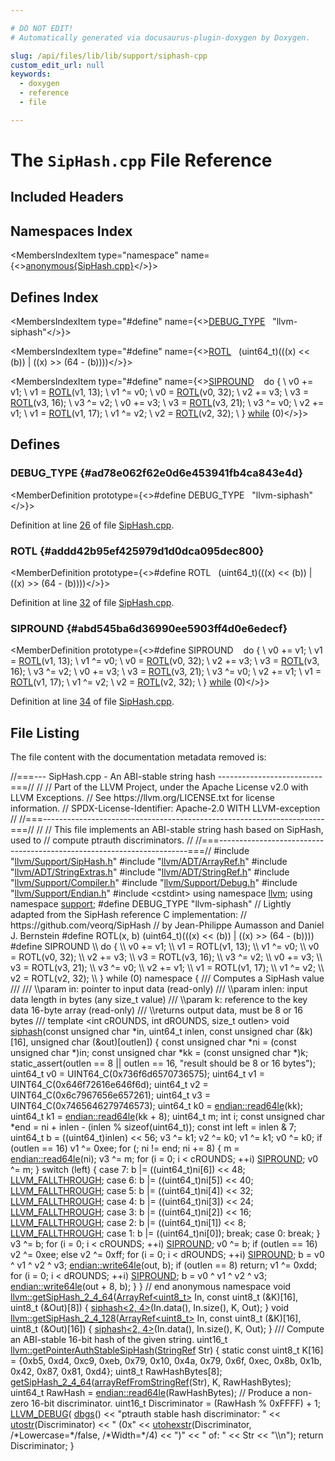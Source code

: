 ```yaml
---

# DO NOT EDIT!
# Automatically generated via docusaurus-plugin-doxygen by Doxygen.

slug: /api/files/lib/lib/support/siphash-cpp
custom_edit_url: null
keywords:
  - doxygen
  - reference
  - file

---
```





# The `SipHash.cpp` File Reference

<DoxygenPage pluginConfig={pluginConfig}>



## Included Headers

<IncludesList>
<IncludesListItem
  filePath="llvm/Support/SipHash.h"
  permalink="/docs/api/files/include/include/llvm/include/llvm/support/siphash-h"
  isLocal="true" />
<IncludesListItem
  filePath="llvm/ADT/ArrayRef.h"
  permalink="/docs/api/files/include/include/llvm/include/llvm/adt/arrayref-h"
  isLocal="true" />
<IncludesListItem
  filePath="llvm/ADT/StringExtras.h"
  permalink="/docs/api/files/include/include/llvm/include/llvm/adt/stringextras-h"
  isLocal="true" />
<IncludesListItem
  filePath="llvm/ADT/StringRef.h"
  permalink="/docs/api/files/include/include/llvm/include/llvm/adt/stringref-h"
  isLocal="true" />
<IncludesListItem
  filePath="llvm/Support/Compiler.h"
  permalink="/docs/api/files/include/include/llvm/include/llvm/support/compiler-h"
  isLocal="true" />
<IncludesListItem
  filePath="llvm/Support/Debug.h"
  permalink="/docs/api/files/include/include/llvm/include/llvm/support/debug-h"
  isLocal="true" />
<IncludesListItem
  filePath="llvm/Support/Endian.h"
  permalink="/docs/api/files/include/include/llvm/include/llvm/support/endian-h"
  isLocal="true" />
<IncludesListItem
  filePath="cstdint"
  permalink=""
  isLocal="false" />
</IncludesList>

## Namespaces Index

<MembersIndex>

<MembersIndexItem
  type="namespace"
  name={<><a href="/docs/api/namespaces/anonymous-siphash-cpp-">anonymous&#123;SipHash.cpp&#125;</a></>}>
</MembersIndexItem>

</MembersIndex>

## Defines Index

<MembersIndex>

<MembersIndexItem
  type="#define"
  name={<><a href="#ad78e062f62e0d6e453941fb4ca843e4d">DEBUG&#95;TYPE</a>&nbsp;&nbsp;&nbsp;&quot;llvm-siphash&quot;</>}>
</MembersIndexItem>

<MembersIndexItem
  type="#define"
  name={<><a href="#addd42b95ef425979d1d0dca095dec800">ROTL</a>&nbsp;&nbsp;&nbsp;(uint64&#95;t)(((x) &lt;&lt; (b)) | ((x) &gt;&gt; (64 - (b))))</>}>
</MembersIndexItem>

<MembersIndexItem
  type="#define"
  name={<><a href="#abd545ba6d36990ee5903ff4d0e6edecf">SIPROUND</a>&nbsp;&nbsp;&nbsp;  do &#123;                                                                         \\
    v0 += v1;                                                                  \\
    v1 = <a href="#addd42b95ef425979d1d0dca095dec800">ROTL</a>(v1, 13);                                                         \\
    v1 ^= v0;                                                                  \\
    v0 = <a href="#addd42b95ef425979d1d0dca095dec800">ROTL</a>(v0, 32);                                                         \\
    v2 += v3;                                                                  \\
    v3 = <a href="#addd42b95ef425979d1d0dca095dec800">ROTL</a>(v3, 16);                                                         \\
    v3 ^= v2;                                                                  \\
    v0 += v3;                                                                  \\
    v3 = <a href="#addd42b95ef425979d1d0dca095dec800">ROTL</a>(v3, 21);                                                         \\
    v3 ^= v0;                                                                  \\
    v2 += v1;                                                                  \\
    v1 = <a href="#addd42b95ef425979d1d0dca095dec800">ROTL</a>(v1, 17);                                                         \\
    v1 ^= v2;                                                                  \\
    v2 = <a href="#addd42b95ef425979d1d0dca095dec800">ROTL</a>(v2, 32);                                                         \\
  &#125; <a href="/docs/api/files/lib/lib/target/lib/target/nvptx/nvvmreflect-cpp/#a503c0214540e80733c0a0c53c067e6ee">while</a> (0)</>}>
</MembersIndexItem>

</MembersIndex>


<SectionDefinition>

## Defines

### DEBUG&#95;TYPE {#ad78e062f62e0d6e453941fb4ca843e4d}

<MemberDefinition
  prototype={<>#define DEBUG&#95;TYPE&nbsp;&nbsp;&nbsp;&quot;llvm-siphash&quot;</>}>

Definition at line <a href="#l00026">26</a> of file <a href="/docs/api/files/lib/lib/support/siphash-cpp">SipHash.cpp</a>.
</MemberDefinition>

### ROTL {#addd42b95ef425979d1d0dca095dec800}

<MemberDefinition
  prototype={<>#define ROTL&nbsp;&nbsp;&nbsp;(uint64&#95;t)(((x) &lt;&lt; (b)) | ((x) &gt;&gt; (64 - (b))))</>}>

Definition at line <a href="#l00032">32</a> of file <a href="/docs/api/files/lib/lib/support/siphash-cpp">SipHash.cpp</a>.
</MemberDefinition>

### SIPROUND {#abd545ba6d36990ee5903ff4d0e6edecf}

<MemberDefinition
  prototype={<>#define SIPROUND&nbsp;&nbsp;&nbsp;  do &#123;                                                                         \\
    v0 += v1;                                                                  \\
    v1 = <a href="#addd42b95ef425979d1d0dca095dec800">ROTL</a>(v1, 13);                                                         \\
    v1 ^= v0;                                                                  \\
    v0 = <a href="#addd42b95ef425979d1d0dca095dec800">ROTL</a>(v0, 32);                                                         \\
    v2 += v3;                                                                  \\
    v3 = <a href="#addd42b95ef425979d1d0dca095dec800">ROTL</a>(v3, 16);                                                         \\
    v3 ^= v2;                                                                  \\
    v0 += v3;                                                                  \\
    v3 = <a href="#addd42b95ef425979d1d0dca095dec800">ROTL</a>(v3, 21);                                                         \\
    v3 ^= v0;                                                                  \\
    v2 += v1;                                                                  \\
    v1 = <a href="#addd42b95ef425979d1d0dca095dec800">ROTL</a>(v1, 17);                                                         \\
    v1 ^= v2;                                                                  \\
    v2 = <a href="#addd42b95ef425979d1d0dca095dec800">ROTL</a>(v2, 32);                                                         \\
  &#125; <a href="/docs/api/files/lib/lib/target/lib/target/nvptx/nvvmreflect-cpp/#a503c0214540e80733c0a0c53c067e6ee">while</a> (0)</>}>

Definition at line <a href="#l00034">34</a> of file <a href="/docs/api/files/lib/lib/support/siphash-cpp">SipHash.cpp</a>.
</MemberDefinition>

</SectionDefinition>

## File Listing

The file content with the documentation metadata removed is:

<ProgramListing>

<Link id="l00001" /><CodeLine lineNumber="1"><span class="doxyHighlightComment">//===--- SipHash.cpp - An ABI-stable string hash --------------------------===//</span></CodeLine>
<Link id="l00002" /><CodeLine lineNumber="2"><span class="doxyHighlightComment">//</span></CodeLine>
<Link id="l00003" /><CodeLine lineNumber="3"><span class="doxyHighlightComment">// Part of the LLVM Project, under the Apache License v2.0 with LLVM Exceptions.</span></CodeLine>
<Link id="l00004" /><CodeLine lineNumber="4"><span class="doxyHighlightComment">// See https://llvm.org/LICENSE.txt for license information.</span></CodeLine>
<Link id="l00005" /><CodeLine lineNumber="5"><span class="doxyHighlightComment">// SPDX-License-Identifier: Apache-2.0 WITH LLVM-exception</span></CodeLine>
<Link id="l00006" /><CodeLine lineNumber="6"><span class="doxyHighlightComment">//</span></CodeLine>
<Link id="l00007" /><CodeLine lineNumber="7"><span class="doxyHighlightComment">//===----------------------------------------------------------------------===//</span></CodeLine>
<Link id="l00008" /><CodeLine lineNumber="8"><span class="doxyHighlightComment">//</span></CodeLine>
<Link id="l00009" /><CodeLine lineNumber="9"><span class="doxyHighlightComment">//  This file implements an ABI-stable string hash based on SipHash, used to</span></CodeLine>
<Link id="l00010" /><CodeLine lineNumber="10"><span class="doxyHighlightComment">//  compute ptrauth discriminators.</span></CodeLine>
<Link id="l00011" /><CodeLine lineNumber="11"><span class="doxyHighlightComment">//</span></CodeLine>
<Link id="l00012" /><CodeLine lineNumber="12"><span class="doxyHighlightComment">//===----------------------------------------------------------------------===//</span></CodeLine>
<Link id="l00013" /><CodeLine lineNumber="13"></CodeLine>
<Link id="l00014" /><CodeLine lineNumber="14"><span class="doxyHighlightPreprocessor">#include &quot;<a href="/docs/api/files/include/include/llvm/include/llvm/support/siphash-h">llvm/Support/SipHash.h</a>&quot;</span></CodeLine>
<Link id="l00015" /><CodeLine lineNumber="15"><span class="doxyHighlightPreprocessor">#include &quot;<a href="/docs/api/files/include/include/llvm/include/llvm/adt/arrayref-h">llvm/ADT/ArrayRef.h</a>&quot;</span></CodeLine>
<Link id="l00016" /><CodeLine lineNumber="16"><span class="doxyHighlightPreprocessor">#include &quot;<a href="/docs/api/files/include/include/llvm/include/llvm/adt/stringextras-h">llvm/ADT/StringExtras.h</a>&quot;</span></CodeLine>
<Link id="l00017" /><CodeLine lineNumber="17"><span class="doxyHighlightPreprocessor">#include &quot;<a href="/docs/api/files/include/include/llvm/include/llvm/adt/stringref-h">llvm/ADT/StringRef.h</a>&quot;</span></CodeLine>
<Link id="l00018" /><CodeLine lineNumber="18"><span class="doxyHighlightPreprocessor">#include &quot;<a href="/docs/api/files/include/include/llvm/include/llvm/support/compiler-h">llvm/Support/Compiler.h</a>&quot;</span></CodeLine>
<Link id="l00019" /><CodeLine lineNumber="19"><span class="doxyHighlightPreprocessor">#include &quot;<a href="/docs/api/files/include/include/llvm/include/llvm/support/debug-h">llvm/Support/Debug.h</a>&quot;</span></CodeLine>
<Link id="l00020" /><CodeLine lineNumber="20"><span class="doxyHighlightPreprocessor">#include &quot;<a href="/docs/api/files/include/include/llvm/include/llvm/support/endian-h">llvm/Support/Endian.h</a>&quot;</span></CodeLine>
<Link id="l00021" /><CodeLine lineNumber="21"><span class="doxyHighlightPreprocessor">#include &lt;cstdint&gt;</span></CodeLine>
<Link id="l00022" /><CodeLine lineNumber="22"></CodeLine>
<Link id="l00023" /><CodeLine lineNumber="23"><span class="doxyHighlightKeyword">using namespace </span><span class="doxyHighlight"><a href="/docs/api/namespaces/llvm">llvm</a>;</span></CodeLine>
<Link id="l00024" /><CodeLine lineNumber="24"><span class="doxyHighlightKeyword">using namespace </span><span class="doxyHighlight"><a href="/docs/api/namespaces/llvm/support">support</a>;</span></CodeLine>
<Link id="l00025" /><CodeLine lineNumber="25"></CodeLine>
<Link id="l00026" /><CodeLine lineNumber="26" lineLink="#ad78e062f62e0d6e453941fb4ca843e4d"><span class="doxyHighlightPreprocessor">#define DEBUG&#95;TYPE &quot;llvm-siphash&quot;</span></CodeLine>
<Link id="l00027" /><CodeLine lineNumber="27"></CodeLine>
<Link id="l00028" /><CodeLine lineNumber="28"><span class="doxyHighlightComment">// Lightly adapted from the SipHash reference C implementation:</span></CodeLine>
<Link id="l00029" /><CodeLine lineNumber="29"><span class="doxyHighlightComment">//   https://github.com/veorq/SipHash</span></CodeLine>
<Link id="l00030" /><CodeLine lineNumber="30"><span class="doxyHighlightComment">// by Jean-Philippe Aumasson and Daniel J. Bernstein</span></CodeLine>
<Link id="l00031" /><CodeLine lineNumber="31"></CodeLine>
<Link id="l00032" /><CodeLine lineNumber="32" lineLink="#addd42b95ef425979d1d0dca095dec800"><span class="doxyHighlightPreprocessor">#define ROTL(x, b) (uint64&#95;t)(((x) &lt;&lt; (b)) | ((x) &gt;&gt; (64 - (b))))</span></CodeLine>
<Link id="l00033" /><CodeLine lineNumber="33"></CodeLine>
<Link id="l00034" /><CodeLine lineNumber="34" lineLink="#abd545ba6d36990ee5903ff4d0e6edecf"><span class="doxyHighlightPreprocessor">#define SIPROUND                                                               \\</span></CodeLine>
<Link id="l00035" /><CodeLine lineNumber="35"><span class="doxyHighlightPreprocessor">  do &#123;                                                                         \\</span></CodeLine>
<Link id="l00036" /><CodeLine lineNumber="36"><span class="doxyHighlightPreprocessor">    v0 += v1;                                                                  \\</span></CodeLine>
<Link id="l00037" /><CodeLine lineNumber="37"><span class="doxyHighlightPreprocessor">    v1 = ROTL(v1, 13);                                                         \\</span></CodeLine>
<Link id="l00038" /><CodeLine lineNumber="38"><span class="doxyHighlightPreprocessor">    v1 ^= v0;                                                                  \\</span></CodeLine>
<Link id="l00039" /><CodeLine lineNumber="39"><span class="doxyHighlightPreprocessor">    v0 = ROTL(v0, 32);                                                         \\</span></CodeLine>
<Link id="l00040" /><CodeLine lineNumber="40"><span class="doxyHighlightPreprocessor">    v2 += v3;                                                                  \\</span></CodeLine>
<Link id="l00041" /><CodeLine lineNumber="41"><span class="doxyHighlightPreprocessor">    v3 = ROTL(v3, 16);                                                         \\</span></CodeLine>
<Link id="l00042" /><CodeLine lineNumber="42"><span class="doxyHighlightPreprocessor">    v3 ^= v2;                                                                  \\</span></CodeLine>
<Link id="l00043" /><CodeLine lineNumber="43"><span class="doxyHighlightPreprocessor">    v0 += v3;                                                                  \\</span></CodeLine>
<Link id="l00044" /><CodeLine lineNumber="44"><span class="doxyHighlightPreprocessor">    v3 = ROTL(v3, 21);                                                         \\</span></CodeLine>
<Link id="l00045" /><CodeLine lineNumber="45"><span class="doxyHighlightPreprocessor">    v3 ^= v0;                                                                  \\</span></CodeLine>
<Link id="l00046" /><CodeLine lineNumber="46"><span class="doxyHighlightPreprocessor">    v2 += v1;                                                                  \\</span></CodeLine>
<Link id="l00047" /><CodeLine lineNumber="47"><span class="doxyHighlightPreprocessor">    v1 = ROTL(v1, 17);                                                         \\</span></CodeLine>
<Link id="l00048" /><CodeLine lineNumber="48"><span class="doxyHighlightPreprocessor">    v1 ^= v2;                                                                  \\</span></CodeLine>
<Link id="l00049" /><CodeLine lineNumber="49"><span class="doxyHighlightPreprocessor">    v2 = ROTL(v2, 32);                                                         \\</span></CodeLine>
<Link id="l00050" /><CodeLine lineNumber="50"><span class="doxyHighlightPreprocessor">  &#125; while (0)</span></CodeLine>
<Link id="l00051" /><CodeLine lineNumber="51"></CodeLine>
<Link id="l00052" /><CodeLine lineNumber="52" lineLink="/docs/api/namespaces/anonymous-siphash-cpp-"><span class="doxyHighlightKeyword">namespace </span><span class="doxyHighlight">&#123;</span></CodeLine>
<Link id="l00053" /><CodeLine lineNumber="53"></CodeLine>
<Link id="l00054" /><CodeLine lineNumber="54"><span class="doxyHighlightComment">/// Computes a SipHash value</span></CodeLine>
<Link id="l00055" /><CodeLine lineNumber="55"><span class="doxyHighlightComment">///</span></CodeLine>
<Link id="l00056" /><CodeLine lineNumber="56"><span class="doxyHighlightComment">/// \\param in: pointer to input data (read-only)</span></CodeLine>
<Link id="l00057" /><CodeLine lineNumber="57"><span class="doxyHighlightComment">/// \\param inlen: input data length in bytes (any size&#95;t value)</span></CodeLine>
<Link id="l00058" /><CodeLine lineNumber="58"><span class="doxyHighlightComment">/// \\param k: reference to the key data 16-byte array (read-only)</span></CodeLine>
<Link id="l00059" /><CodeLine lineNumber="59"><span class="doxyHighlightComment">/// \\returns output data, must be 8 or 16 bytes</span></CodeLine>
<Link id="l00060" /><CodeLine lineNumber="60"><span class="doxyHighlightComment">///</span></CodeLine>
<Link id="l00061" /><CodeLine lineNumber="61"><span class="doxyHighlightKeyword">template</span><span class="doxyHighlight"> &lt;</span><span class="doxyHighlightKeywordType">int</span><span class="doxyHighlight"> cROUNDS, </span><span class="doxyHighlightKeywordType">int</span><span class="doxyHighlight"> dROUNDS, </span><span class="doxyHighlightKeywordType">size&#95;t</span><span class="doxyHighlight"> outlen&gt;</span></CodeLine>
<Link id="l00062" /><CodeLine lineNumber="62" lineLink="/docs/api/namespaces/anonymous-siphash-cpp-/#a159cdb1934bd81019941f78b393b0f0c"><span class="doxyHighlightKeywordType">void</span><span class="doxyHighlight"> <a href="/docs/api/namespaces/anonymous-siphash-cpp-/#a159cdb1934bd81019941f78b393b0f0c">siphash</a>(</span><span class="doxyHighlightKeyword">const</span><span class="doxyHighlight"> </span><span class="doxyHighlightKeywordType">unsigned</span><span class="doxyHighlight"> </span><span class="doxyHighlightKeywordType">char</span><span class="doxyHighlight"> &#42;in, uint64&#95;t inlen,</span></CodeLine>
<Link id="l00063" /><CodeLine lineNumber="63"><span class="doxyHighlight">             </span><span class="doxyHighlightKeyword">const</span><span class="doxyHighlight"> </span><span class="doxyHighlightKeywordType">unsigned</span><span class="doxyHighlight"> </span><span class="doxyHighlightKeywordType">char</span><span class="doxyHighlight"> (&amp;k)&#91;16&#93;, </span><span class="doxyHighlightKeywordType">unsigned</span><span class="doxyHighlight"> </span><span class="doxyHighlightKeywordType">char</span><span class="doxyHighlight"> (&amp;out)&#91;outlen&#93;) &#123;</span></CodeLine>
<Link id="l00064" /><CodeLine lineNumber="64"></CodeLine>
<Link id="l00065" /><CodeLine lineNumber="65"><span class="doxyHighlight">  </span><span class="doxyHighlightKeyword">const</span><span class="doxyHighlight"> </span><span class="doxyHighlightKeywordType">unsigned</span><span class="doxyHighlight"> </span><span class="doxyHighlightKeywordType">char</span><span class="doxyHighlight"> &#42;ni = (</span><span class="doxyHighlightKeyword">const</span><span class="doxyHighlight"> </span><span class="doxyHighlightKeywordType">unsigned</span><span class="doxyHighlight"> </span><span class="doxyHighlightKeywordType">char</span><span class="doxyHighlight"> &#42;)in;</span></CodeLine>
<Link id="l00066" /><CodeLine lineNumber="66"><span class="doxyHighlight">  </span><span class="doxyHighlightKeyword">const</span><span class="doxyHighlight"> </span><span class="doxyHighlightKeywordType">unsigned</span><span class="doxyHighlight"> </span><span class="doxyHighlightKeywordType">char</span><span class="doxyHighlight"> &#42;kk = (</span><span class="doxyHighlightKeyword">const</span><span class="doxyHighlight"> </span><span class="doxyHighlightKeywordType">unsigned</span><span class="doxyHighlight"> </span><span class="doxyHighlightKeywordType">char</span><span class="doxyHighlight"> &#42;)k;</span></CodeLine>
<Link id="l00067" /><CodeLine lineNumber="67"></CodeLine>
<Link id="l00068" /><CodeLine lineNumber="68"><span class="doxyHighlight">  </span><span class="doxyHighlightKeyword">static&#95;assert</span><span class="doxyHighlight">(outlen == 8 || outlen == 16, </span><span class="doxyHighlightStringLiteral">&quot;result should be 8 or 16 bytes&quot;</span><span class="doxyHighlight">);</span></CodeLine>
<Link id="l00069" /><CodeLine lineNumber="69"></CodeLine>
<Link id="l00070" /><CodeLine lineNumber="70"><span class="doxyHighlight">  uint64&#95;t v0 = UINT64&#95;C(0x736f6d6570736575);</span></CodeLine>
<Link id="l00071" /><CodeLine lineNumber="71"><span class="doxyHighlight">  uint64&#95;t v1 = UINT64&#95;C(0x646f72616e646f6d);</span></CodeLine>
<Link id="l00072" /><CodeLine lineNumber="72"><span class="doxyHighlight">  uint64&#95;t v2 = UINT64&#95;C(0x6c7967656e657261);</span></CodeLine>
<Link id="l00073" /><CodeLine lineNumber="73"><span class="doxyHighlight">  uint64&#95;t v3 = UINT64&#95;C(0x7465646279746573);</span></CodeLine>
<Link id="l00074" /><CodeLine lineNumber="74"><span class="doxyHighlight">  uint64&#95;t k0 = <a href="/docs/api/namespaces/llvm/support/endian/#a0fa2f859066acd16820ab083040158c9">endian::read64le</a>(kk);</span></CodeLine>
<Link id="l00075" /><CodeLine lineNumber="75"><span class="doxyHighlight">  uint64&#95;t k1 = <a href="/docs/api/namespaces/llvm/support/endian/#a0fa2f859066acd16820ab083040158c9">endian::read64le</a>(kk + 8);</span></CodeLine>
<Link id="l00076" /><CodeLine lineNumber="76"><span class="doxyHighlight">  uint64&#95;t m;</span></CodeLine>
<Link id="l00077" /><CodeLine lineNumber="77"><span class="doxyHighlight">  </span><span class="doxyHighlightKeywordType">int</span><span class="doxyHighlight"> i;</span></CodeLine>
<Link id="l00078" /><CodeLine lineNumber="78"><span class="doxyHighlight">  </span><span class="doxyHighlightKeyword">const</span><span class="doxyHighlight"> </span><span class="doxyHighlightKeywordType">unsigned</span><span class="doxyHighlight"> </span><span class="doxyHighlightKeywordType">char</span><span class="doxyHighlight"> &#42;end = ni + inlen - (inlen % </span><span class="doxyHighlightKeyword">sizeof</span><span class="doxyHighlight">(uint64&#95;t));</span></CodeLine>
<Link id="l00079" /><CodeLine lineNumber="79"><span class="doxyHighlight">  </span><span class="doxyHighlightKeyword">const</span><span class="doxyHighlight"> </span><span class="doxyHighlightKeywordType">int</span><span class="doxyHighlight"> left = inlen &amp; 7;</span></CodeLine>
<Link id="l00080" /><CodeLine lineNumber="80"><span class="doxyHighlight">  uint64&#95;t b = ((uint64&#95;t)inlen) &lt;&lt; 56;</span></CodeLine>
<Link id="l00081" /><CodeLine lineNumber="81"><span class="doxyHighlight">  v3 ^= k1;</span></CodeLine>
<Link id="l00082" /><CodeLine lineNumber="82"><span class="doxyHighlight">  v2 ^= k0;</span></CodeLine>
<Link id="l00083" /><CodeLine lineNumber="83"><span class="doxyHighlight">  v1 ^= k1;</span></CodeLine>
<Link id="l00084" /><CodeLine lineNumber="84"><span class="doxyHighlight">  v0 ^= k0;</span></CodeLine>
<Link id="l00085" /><CodeLine lineNumber="85"></CodeLine>
<Link id="l00086" /><CodeLine lineNumber="86"><span class="doxyHighlight">  </span><span class="doxyHighlightKeywordFlow">if</span><span class="doxyHighlight"> (outlen == 16)</span></CodeLine>
<Link id="l00087" /><CodeLine lineNumber="87"><span class="doxyHighlight">    v1 ^= 0xee;</span></CodeLine>
<Link id="l00088" /><CodeLine lineNumber="88"></CodeLine>
<Link id="l00089" /><CodeLine lineNumber="89"><span class="doxyHighlight">  </span><span class="doxyHighlightKeywordFlow">for</span><span class="doxyHighlight"> (; ni != end; ni += 8) &#123;</span></CodeLine>
<Link id="l00090" /><CodeLine lineNumber="90"><span class="doxyHighlight">    m = <a href="/docs/api/namespaces/llvm/support/endian/#a0fa2f859066acd16820ab083040158c9">endian::read64le</a>(ni);</span></CodeLine>
<Link id="l00091" /><CodeLine lineNumber="91"><span class="doxyHighlight">    v3 ^= m;</span></CodeLine>
<Link id="l00092" /><CodeLine lineNumber="92"></CodeLine>
<Link id="l00093" /><CodeLine lineNumber="93"><span class="doxyHighlight">    </span><span class="doxyHighlightKeywordFlow">for</span><span class="doxyHighlight"> (i = 0; i &lt; cROUNDS; ++i)</span></CodeLine>
<Link id="l00094" /><CodeLine lineNumber="94"><span class="doxyHighlight">      <a href="#abd545ba6d36990ee5903ff4d0e6edecf">SIPROUND</a>;</span></CodeLine>
<Link id="l00095" /><CodeLine lineNumber="95"></CodeLine>
<Link id="l00096" /><CodeLine lineNumber="96"><span class="doxyHighlight">    v0 ^= m;</span></CodeLine>
<Link id="l00097" /><CodeLine lineNumber="97"><span class="doxyHighlight">  &#125;</span></CodeLine>
<Link id="l00098" /><CodeLine lineNumber="98"></CodeLine>
<Link id="l00099" /><CodeLine lineNumber="99"><span class="doxyHighlight">  </span><span class="doxyHighlightKeywordFlow">switch</span><span class="doxyHighlight"> (left) &#123;</span></CodeLine>
<Link id="l00100" /><CodeLine lineNumber="100"><span class="doxyHighlight">  </span><span class="doxyHighlightKeywordFlow">case</span><span class="doxyHighlight"> 7:</span></CodeLine>
<Link id="l00101" /><CodeLine lineNumber="101"><span class="doxyHighlight">    b |= ((uint64&#95;t)ni&#91;6&#93;) &lt;&lt; 48;</span></CodeLine>
<Link id="l00102" /><CodeLine lineNumber="102"><span class="doxyHighlight">    <a href="/docs/api/files/include/include/llvm/include/llvm/support/compiler-h/#a9579881de06b1560d242d15171ca1b86">LLVM&#95;FALLTHROUGH</a>;</span></CodeLine>
<Link id="l00103" /><CodeLine lineNumber="103"><span class="doxyHighlight">  </span><span class="doxyHighlightKeywordFlow">case</span><span class="doxyHighlight"> 6:</span></CodeLine>
<Link id="l00104" /><CodeLine lineNumber="104"><span class="doxyHighlight">    b |= ((uint64&#95;t)ni&#91;5&#93;) &lt;&lt; 40;</span></CodeLine>
<Link id="l00105" /><CodeLine lineNumber="105"><span class="doxyHighlight">    <a href="/docs/api/files/include/include/llvm/include/llvm/support/compiler-h/#a9579881de06b1560d242d15171ca1b86">LLVM&#95;FALLTHROUGH</a>;</span></CodeLine>
<Link id="l00106" /><CodeLine lineNumber="106"><span class="doxyHighlight">  </span><span class="doxyHighlightKeywordFlow">case</span><span class="doxyHighlight"> 5:</span></CodeLine>
<Link id="l00107" /><CodeLine lineNumber="107"><span class="doxyHighlight">    b |= ((uint64&#95;t)ni&#91;4&#93;) &lt;&lt; 32;</span></CodeLine>
<Link id="l00108" /><CodeLine lineNumber="108"><span class="doxyHighlight">    <a href="/docs/api/files/include/include/llvm/include/llvm/support/compiler-h/#a9579881de06b1560d242d15171ca1b86">LLVM&#95;FALLTHROUGH</a>;</span></CodeLine>
<Link id="l00109" /><CodeLine lineNumber="109"><span class="doxyHighlight">  </span><span class="doxyHighlightKeywordFlow">case</span><span class="doxyHighlight"> 4:</span></CodeLine>
<Link id="l00110" /><CodeLine lineNumber="110"><span class="doxyHighlight">    b |= ((uint64&#95;t)ni&#91;3&#93;) &lt;&lt; 24;</span></CodeLine>
<Link id="l00111" /><CodeLine lineNumber="111"><span class="doxyHighlight">    <a href="/docs/api/files/include/include/llvm/include/llvm/support/compiler-h/#a9579881de06b1560d242d15171ca1b86">LLVM&#95;FALLTHROUGH</a>;</span></CodeLine>
<Link id="l00112" /><CodeLine lineNumber="112"><span class="doxyHighlight">  </span><span class="doxyHighlightKeywordFlow">case</span><span class="doxyHighlight"> 3:</span></CodeLine>
<Link id="l00113" /><CodeLine lineNumber="113"><span class="doxyHighlight">    b |= ((uint64&#95;t)ni&#91;2&#93;) &lt;&lt; 16;</span></CodeLine>
<Link id="l00114" /><CodeLine lineNumber="114"><span class="doxyHighlight">    <a href="/docs/api/files/include/include/llvm/include/llvm/support/compiler-h/#a9579881de06b1560d242d15171ca1b86">LLVM&#95;FALLTHROUGH</a>;</span></CodeLine>
<Link id="l00115" /><CodeLine lineNumber="115"><span class="doxyHighlight">  </span><span class="doxyHighlightKeywordFlow">case</span><span class="doxyHighlight"> 2:</span></CodeLine>
<Link id="l00116" /><CodeLine lineNumber="116"><span class="doxyHighlight">    b |= ((uint64&#95;t)ni&#91;1&#93;) &lt;&lt; 8;</span></CodeLine>
<Link id="l00117" /><CodeLine lineNumber="117"><span class="doxyHighlight">    <a href="/docs/api/files/include/include/llvm/include/llvm/support/compiler-h/#a9579881de06b1560d242d15171ca1b86">LLVM&#95;FALLTHROUGH</a>;</span></CodeLine>
<Link id="l00118" /><CodeLine lineNumber="118"><span class="doxyHighlight">  </span><span class="doxyHighlightKeywordFlow">case</span><span class="doxyHighlight"> 1:</span></CodeLine>
<Link id="l00119" /><CodeLine lineNumber="119"><span class="doxyHighlight">    b |= ((uint64&#95;t)ni&#91;0&#93;);</span></CodeLine>
<Link id="l00120" /><CodeLine lineNumber="120"><span class="doxyHighlight">    </span><span class="doxyHighlightKeywordFlow">break</span><span class="doxyHighlight">;</span></CodeLine>
<Link id="l00121" /><CodeLine lineNumber="121"><span class="doxyHighlight">  </span><span class="doxyHighlightKeywordFlow">case</span><span class="doxyHighlight"> 0:</span></CodeLine>
<Link id="l00122" /><CodeLine lineNumber="122"><span class="doxyHighlight">    </span><span class="doxyHighlightKeywordFlow">break</span><span class="doxyHighlight">;</span></CodeLine>
<Link id="l00123" /><CodeLine lineNumber="123"><span class="doxyHighlight">  &#125;</span></CodeLine>
<Link id="l00124" /><CodeLine lineNumber="124"></CodeLine>
<Link id="l00125" /><CodeLine lineNumber="125"><span class="doxyHighlight">  v3 ^= b;</span></CodeLine>
<Link id="l00126" /><CodeLine lineNumber="126"></CodeLine>
<Link id="l00127" /><CodeLine lineNumber="127"><span class="doxyHighlight">  </span><span class="doxyHighlightKeywordFlow">for</span><span class="doxyHighlight"> (i = 0; i &lt; cROUNDS; ++i)</span></CodeLine>
<Link id="l00128" /><CodeLine lineNumber="128"><span class="doxyHighlight">    <a href="#abd545ba6d36990ee5903ff4d0e6edecf">SIPROUND</a>;</span></CodeLine>
<Link id="l00129" /><CodeLine lineNumber="129"></CodeLine>
<Link id="l00130" /><CodeLine lineNumber="130"><span class="doxyHighlight">  v0 ^= b;</span></CodeLine>
<Link id="l00131" /><CodeLine lineNumber="131"></CodeLine>
<Link id="l00132" /><CodeLine lineNumber="132"><span class="doxyHighlight">  </span><span class="doxyHighlightKeywordFlow">if</span><span class="doxyHighlight"> (outlen == 16)</span></CodeLine>
<Link id="l00133" /><CodeLine lineNumber="133"><span class="doxyHighlight">    v2 ^= 0xee;</span></CodeLine>
<Link id="l00134" /><CodeLine lineNumber="134"><span class="doxyHighlight">  </span><span class="doxyHighlightKeywordFlow">else</span></CodeLine>
<Link id="l00135" /><CodeLine lineNumber="135"><span class="doxyHighlight">    v2 ^= 0xff;</span></CodeLine>
<Link id="l00136" /><CodeLine lineNumber="136"></CodeLine>
<Link id="l00137" /><CodeLine lineNumber="137"><span class="doxyHighlight">  </span><span class="doxyHighlightKeywordFlow">for</span><span class="doxyHighlight"> (i = 0; i &lt; dROUNDS; ++i)</span></CodeLine>
<Link id="l00138" /><CodeLine lineNumber="138"><span class="doxyHighlight">    <a href="#abd545ba6d36990ee5903ff4d0e6edecf">SIPROUND</a>;</span></CodeLine>
<Link id="l00139" /><CodeLine lineNumber="139"></CodeLine>
<Link id="l00140" /><CodeLine lineNumber="140"><span class="doxyHighlight">  b = v0 ^ v1 ^ v2 ^ v3;</span></CodeLine>
<Link id="l00141" /><CodeLine lineNumber="141"><span class="doxyHighlight">  <a href="/docs/api/namespaces/llvm/support/endian/#a46eee35129898d0466b2af97eacb19ee">endian::write64le</a>(out, b);</span></CodeLine>
<Link id="l00142" /><CodeLine lineNumber="142"></CodeLine>
<Link id="l00143" /><CodeLine lineNumber="143"><span class="doxyHighlight">  </span><span class="doxyHighlightKeywordFlow">if</span><span class="doxyHighlight"> (outlen == 8)</span></CodeLine>
<Link id="l00144" /><CodeLine lineNumber="144"><span class="doxyHighlight">    </span><span class="doxyHighlightKeywordFlow">return</span><span class="doxyHighlight">;</span></CodeLine>
<Link id="l00145" /><CodeLine lineNumber="145"></CodeLine>
<Link id="l00146" /><CodeLine lineNumber="146"><span class="doxyHighlight">  v1 ^= 0xdd;</span></CodeLine>
<Link id="l00147" /><CodeLine lineNumber="147"></CodeLine>
<Link id="l00148" /><CodeLine lineNumber="148"><span class="doxyHighlight">  </span><span class="doxyHighlightKeywordFlow">for</span><span class="doxyHighlight"> (i = 0; i &lt; dROUNDS; ++i)</span></CodeLine>
<Link id="l00149" /><CodeLine lineNumber="149"><span class="doxyHighlight">    <a href="#abd545ba6d36990ee5903ff4d0e6edecf">SIPROUND</a>;</span></CodeLine>
<Link id="l00150" /><CodeLine lineNumber="150"></CodeLine>
<Link id="l00151" /><CodeLine lineNumber="151"><span class="doxyHighlight">  b = v0 ^ v1 ^ v2 ^ v3;</span></CodeLine>
<Link id="l00152" /><CodeLine lineNumber="152"><span class="doxyHighlight">  <a href="/docs/api/namespaces/llvm/support/endian/#a46eee35129898d0466b2af97eacb19ee">endian::write64le</a>(out + 8, b);</span></CodeLine>
<Link id="l00153" /><CodeLine lineNumber="153"><span class="doxyHighlight">&#125;</span></CodeLine>
<Link id="l00154" /><CodeLine lineNumber="154"></CodeLine>
<Link id="l00155" /><CodeLine lineNumber="155"><span class="doxyHighlight">&#125; </span><span class="doxyHighlightComment">// end anonymous namespace</span></CodeLine>
<Link id="l00156" /><CodeLine lineNumber="156"></CodeLine>
<Link id="l00157" /><CodeLine lineNumber="157" lineLink="/docs/api/namespaces/llvm/#a155c6d528429c339eb352bfe2a715fe7"><span class="doxyHighlightKeywordType">void</span><span class="doxyHighlight"> <a href="/docs/api/namespaces/llvm/#a155c6d528429c339eb352bfe2a715fe7">llvm::getSipHash&#95;2&#95;4&#95;64</a>(<a href="/docs/api/classes/llvm/arrayref">ArrayRef&lt;uint8&#95;t&gt;</a> In, </span><span class="doxyHighlightKeyword">const</span><span class="doxyHighlight"> uint8&#95;t (&amp;K)&#91;16&#93;,</span></CodeLine>
<Link id="l00158" /><CodeLine lineNumber="158"><span class="doxyHighlight">                             uint8&#95;t (&amp;Out)&#91;8&#93;) &#123;</span></CodeLine>
<Link id="l00159" /><CodeLine lineNumber="159"><span class="doxyHighlight">  <a href="/docs/api/namespaces/anonymous-siphash-cpp-/#a159cdb1934bd81019941f78b393b0f0c">siphash&lt;2, 4&gt;</a>(In.data(), In.size(), K, Out);</span></CodeLine>
<Link id="l00160" /><CodeLine lineNumber="160"><span class="doxyHighlight">&#125;</span></CodeLine>
<Link id="l00161" /><CodeLine lineNumber="161"></CodeLine>
<Link id="l00162" /><CodeLine lineNumber="162" lineLink="/docs/api/namespaces/llvm/#abc54d0205758f7b576ea87bd3ba70a5e"><span class="doxyHighlightKeywordType">void</span><span class="doxyHighlight"> <a href="/docs/api/namespaces/llvm/#abc54d0205758f7b576ea87bd3ba70a5e">llvm::getSipHash&#95;2&#95;4&#95;128</a>(<a href="/docs/api/classes/llvm/arrayref">ArrayRef&lt;uint8&#95;t&gt;</a> In, </span><span class="doxyHighlightKeyword">const</span><span class="doxyHighlight"> uint8&#95;t (&amp;K)&#91;16&#93;,</span></CodeLine>
<Link id="l00163" /><CodeLine lineNumber="163"><span class="doxyHighlight">                              uint8&#95;t (&amp;Out)&#91;16&#93;) &#123;</span></CodeLine>
<Link id="l00164" /><CodeLine lineNumber="164"><span class="doxyHighlight">  <a href="/docs/api/namespaces/anonymous-siphash-cpp-/#a159cdb1934bd81019941f78b393b0f0c">siphash&lt;2, 4&gt;</a>(In.data(), In.size(), K, Out);</span></CodeLine>
<Link id="l00165" /><CodeLine lineNumber="165"><span class="doxyHighlight">&#125;</span></CodeLine>
<Link id="l00166" /><CodeLine lineNumber="166"></CodeLine>
<Link id="l00167" /><CodeLine lineNumber="167"><span class="doxyHighlightComment">/// Compute an ABI-stable 16-bit hash of the given string.</span></CodeLine>
<Link id="l00168" /><CodeLine lineNumber="168" lineLink="/docs/api/namespaces/llvm/#a95bf65a141564e084f6fac52c00b6a6d"><span class="doxyHighlight">uint16&#95;t <a href="/docs/api/namespaces/llvm/#a95bf65a141564e084f6fac52c00b6a6d">llvm::getPointerAuthStableSipHash</a>(<a href="/docs/api/classes/llvm/stringref">StringRef</a> Str) &#123;</span></CodeLine>
<Link id="l00169" /><CodeLine lineNumber="169"><span class="doxyHighlight">  </span><span class="doxyHighlightKeyword">static</span><span class="doxyHighlight"> </span><span class="doxyHighlightKeyword">const</span><span class="doxyHighlight"> uint8&#95;t K&#91;16&#93; = &#123;0xb5, 0xd4, 0xc9, 0xeb, 0x79, 0x10, 0x4a, 0x79,</span></CodeLine>
<Link id="l00170" /><CodeLine lineNumber="170"><span class="doxyHighlight">                                0x6f, 0xec, 0x8b, 0x1b, 0x42, 0x87, 0x81, 0xd4&#125;;</span></CodeLine>
<Link id="l00171" /><CodeLine lineNumber="171"></CodeLine>
<Link id="l00172" /><CodeLine lineNumber="172"><span class="doxyHighlight">  uint8&#95;t RawHashBytes&#91;8&#93;;</span></CodeLine>
<Link id="l00173" /><CodeLine lineNumber="173"><span class="doxyHighlight">  <a href="/docs/api/namespaces/llvm/#a155c6d528429c339eb352bfe2a715fe7">getSipHash&#95;2&#95;4&#95;64</a>(<a href="/docs/api/namespaces/llvm/#a1b144823e66f38f789fb4909c29b8bec">arrayRefFromStringRef</a>(Str), K, RawHashBytes);</span></CodeLine>
<Link id="l00174" /><CodeLine lineNumber="174"><span class="doxyHighlight">  uint64&#95;t RawHash = <a href="/docs/api/namespaces/llvm/support/endian/#a0fa2f859066acd16820ab083040158c9">endian::read64le</a>(RawHashBytes);</span></CodeLine>
<Link id="l00175" /><CodeLine lineNumber="175"></CodeLine>
<Link id="l00176" /><CodeLine lineNumber="176"><span class="doxyHighlight">  </span><span class="doxyHighlightComment">// Produce a non-zero 16-bit discriminator.</span></CodeLine>
<Link id="l00177" /><CodeLine lineNumber="177"><span class="doxyHighlight">  uint16&#95;t Discriminator = (RawHash % 0xFFFF) + 1;</span></CodeLine>
<Link id="l00178" /><CodeLine lineNumber="178"><span class="doxyHighlight">  <a href="/docs/api/files/include/include/llvm/include/llvm/support/debug-h/#a196897517069dda1bdb549e24468f7d7">LLVM&#95;DEBUG</a>(</span></CodeLine>
<Link id="l00179" /><CodeLine lineNumber="179"><span class="doxyHighlight">      <a href="/docs/api/namespaces/llvm/#a7c46c742c31be54870e2038048e6b391">dbgs</a>() &lt;&lt; </span><span class="doxyHighlightStringLiteral">&quot;ptrauth stable hash discriminator: &quot;</span><span class="doxyHighlight"> &lt;&lt; <a href="/docs/api/namespaces/llvm/#a41972fe6f3fab862543b7b835a714f9b">utostr</a>(Discriminator)</span></CodeLine>
<Link id="l00180" /><CodeLine lineNumber="180"><span class="doxyHighlight">             &lt;&lt; </span><span class="doxyHighlightStringLiteral">&quot; (0x&quot;</span></CodeLine>
<Link id="l00181" /><CodeLine lineNumber="181"><span class="doxyHighlight">             &lt;&lt; <a href="/docs/api/namespaces/llvm/#a3beda524b0772ca36035db4399a6a571">utohexstr</a>(Discriminator, </span><span class="doxyHighlightComment">/&#42;Lowercase=&#42;/</span><span class="doxyHighlightKeyword">false</span><span class="doxyHighlight">, </span><span class="doxyHighlightComment">/&#42;Width=&#42;/</span><span class="doxyHighlight">4)</span></CodeLine>
<Link id="l00182" /><CodeLine lineNumber="182"><span class="doxyHighlight">             &lt;&lt; </span><span class="doxyHighlightStringLiteral">&quot;)&quot;</span></CodeLine>
<Link id="l00183" /><CodeLine lineNumber="183"><span class="doxyHighlight">             &lt;&lt; </span><span class="doxyHighlightStringLiteral">&quot; of: &quot;</span><span class="doxyHighlight"> &lt;&lt; Str &lt;&lt; </span><span class="doxyHighlightStringLiteral">&quot;\\n&quot;</span><span class="doxyHighlight">);</span></CodeLine>
<Link id="l00184" /><CodeLine lineNumber="184"><span class="doxyHighlight">  </span><span class="doxyHighlightKeywordFlow">return</span><span class="doxyHighlight"> Discriminator;</span></CodeLine>
<Link id="l00185" /><CodeLine lineNumber="185"><span class="doxyHighlight">&#125;</span></CodeLine>

</ProgramListing>


</DoxygenPage>
